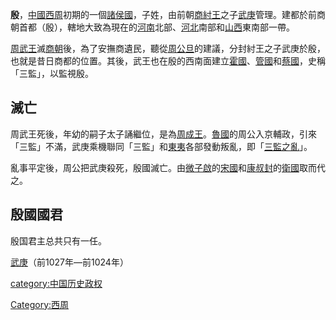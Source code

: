 {{周代诸侯国
|国名=殷
|国君姓氏=[[子姓|子姓]]
|爵位=可能是公爵
|国都=[[殷都|殷都]]
|分封者=[[周武王|周武王]]
|始祖=[[武庚|武庚]]
|建国年=約前1027年
|亡國之君=武庚
|灭亡年=前1024年
|灭亡原因=為[[周公|周公]]所滅
|史书记载=[[史记|史记]]
}}

{{主條目消歧義|關於[[五代|五代]]时，[[福建|福建]][[王延政|王延政]]所建立的政权，請見[[殷_(五代十国)|殷 (五代十国)]]。}}

'''殷'''，[[中國歷史|中國]][[西周|西周]]初期的一個[[諸侯國|諸侯國]]，子姓，由前朝[[商紂王|商紂王]]之子[[武庚|武庚]]管理。建都於前商朝首都（殷），轄地大致為現在的[[河南|河南]]北部、[[河北|河北]]南部和[[山西|山西]]東南部一帶。

[[周武王|周武王]]滅[[商朝|商朝]]後，為了安撫商遺民，聽從[[周公旦|周公旦]]的建議，分封紂王之子武庚於殷，也就是昔日商都的位置。其後，武王也在殷的西南面建立[[霍國|霍國]]、[[管國|管國]]和[[蔡國|蔡國]]，史稱「三監」，以監視殷。

==滅亡==
周武王死後，年幼的嗣子太子誦繼位，是為[[周成王|周成王]]。[[魯國|魯國]]的周公入京輔政，引來「三監」不滿，武庚乘機聯同「三監」和[[東夷|東夷]]各部發動叛亂，即「[[三監之亂|三監之亂]]」。

亂事平定後，周公把武庚殺死，殷國滅亡。由[[子啟|微子啟]]的[[宋國|宋國]]和[[康叔封|康叔封]]的[[衛國|衛國]]取而代之。

==殷國國君==
{{main|商朝君主列表}}
殷国君主总共只有一任。

[[武庚|武庚]]（前1027年—前1024年） 

{{河南省先秦列國}}

 {{China-hist-stub}}
[[Category:西周|Category:西周]]
[[category:中国历史政权|category:中国历史政权]]